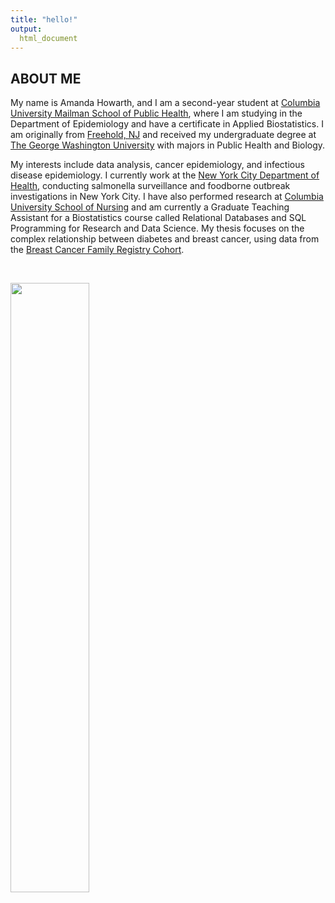 ```yaml
---
title: "hello!"
output: 
  html_document
---
```


## ABOUT ME 

My name is Amanda Howarth, and I am a second-year student at [Columbia University Mailman School of Public Health](https://www.mailman.columbia.edu/), where I am studying in the Department of Epidemiology and have a certificate in Applied Biostatistics. I am originally from [Freehold, NJ](http://twp.freehold.nj.us/) and received my undergraduate degree at [The George Washington University](https://www.gwu.edu/) with majors in Public Health and Biology. 

My interests include data analysis, cancer epidemiology, and infectious disease epidemiology. I currently work at the [New York City Department of Health](https://www1.nyc.gov/site/doh/index.page), conducting salmonella surveillance and foodborne outbreak investigations in New York City. I have also performed research at [Columbia University School of Nursing](https://www.nursing.columbia.edu/) and am currently a Graduate Teaching Assistant for a Biostatistics course called Relational Databases and SQL Programming for Research and Data Science. My thesis focuses on the complex relationship between diabetes and breast cancer, using data from the [Breast Cancer Family Registry Cohort](http://www.bcfamilyregistry.org/). 

<br>

<img src="headshot_1.jpg" style="width:50%; border:5px; margin-right: 30px" text_align: center>

